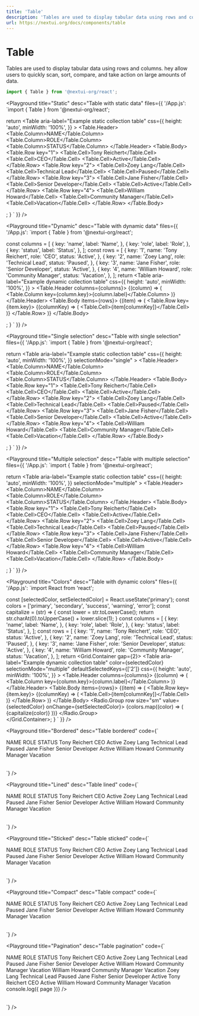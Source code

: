 ```yaml
---
title: 'Table'
description: 'Tables are used to display tabular data using rows and columns. hey allow users to quickly scan, sort, compare, and take action on large amounts of data.'
url: https://nextui.org/docs/components/table
---
```


# Table

Tables are used to display tabular data using rows and columns. hey allow users to quickly scan, sort, compare, and take action on large amounts of data.

```jsx
import { Table } from '@nextui-org/react';
```

<CarbonAd />

<Spacer y={2} />

<Playground
  title="Static"
  desc="Table with static data"
  files={{
    '/App.js': `import { Table } from '@nextui-org/react';
    
  return <Table
      aria-label="Example static collection table"
      css={{
        height: 'auto',
        minWidth: '100%',
      }}
    >
      <Table.Header>
        <Table.Column>NAME</Table.Column>
        <Table.Column>ROLE</Table.Column>
        <Table.Column>STATUS</Table.Column>
      </Table.Header>
      <Table.Body>
        <Table.Row key="1">
          <Table.Cell>Tony Reichert</Table.Cell>
          <Table.Cell>CEO</Table.Cell>
          <Table.Cell>Active</Table.Cell>
        </Table.Row>
        <Table.Row key="2">
          <Table.Cell>Zoey Lang</Table.Cell>
          <Table.Cell>Technical Lead</Table.Cell>
          <Table.Cell>Paused</Table.Cell>
        </Table.Row>
        <Table.Row key="3">
          <Table.Cell>Jane Fisher</Table.Cell>
          <Table.Cell>Senior Developer</Table.Cell>
          <Table.Cell>Active</Table.Cell>
        </Table.Row>
        <Table.Row key="4">
          <Table.Cell>William Howard</Table.Cell>
          <Table.Cell>Community Manager</Table.Cell>
          <Table.Cell>Vacation</Table.Cell>
        </Table.Row>
      </Table.Body>
  </Table>;
}
`
  }}
/>

<Playground
  title="Dynamic"
  desc="Table with dynamic data"
  files={{
    '/App.js': `import { Table } from '@nextui-org/react';
    
  const columns = [
    {
      key: 'name',
      label: 'Name',
    },
    {
      key: 'role',
      label: 'Role',
    },
    {
      key: 'status',
      label: 'Status',
    },
  ];
  const rows = [
    {
      key: '1',
      name: 'Tony Reichert',
      role: 'CEO',
      status: 'Active',
    },
    {
      key: '2',
      name: 'Zoey Lang',
      role: 'Technical Lead',
      status: 'Paused',
    },
    {
      key: '3',
      name: 'Jane Fisher',
      role: 'Senior Developer',
      status: 'Active',
    },
    {
      key: '4',
      name: 'William Howard',
      role: 'Community Manager',
      status: 'Vacation',
    },
  ];
  return <Table
      aria-label="Example dynamic collection table"
      css={{
        height: 'auto',
        minWidth: '100%',
      }}
    >
     <Table.Header columns={columns}>
        {(column) => (
          <Table.Column key={column.key}>{column.label}</Table.Column>
        )}
      </Table.Header>
      <Table.Body items={rows}>
        {(item) => (
          <Table.Row key={item.key}>
            {(columnKey) => (
              <Table.Cell>{item[columnKey]}</Table.Cell>
            )}
          </Table.Row>
        )}
      </Table.Body>
  </Table>;
}
`
  }}
/>

<Playground
  title="Single selection"
  desc="Table with single selection"
  files={{
    '/App.js': `import { Table } from '@nextui-org/react';
    
  return <Table
      aria-label="Example static collection table"
      css={{
        height: 'auto',
        minWidth: '100%',
      }}
      selectionMode="single"
    >
      <Table.Header>
        <Table.Column>NAME</Table.Column>
        <Table.Column>ROLE</Table.Column>
        <Table.Column>STATUS</Table.Column>
      </Table.Header>
      <Table.Body>
        <Table.Row key="1">
          <Table.Cell>Tony Reichert</Table.Cell>
          <Table.Cell>CEO</Table.Cell>
          <Table.Cell>Active</Table.Cell>
        </Table.Row>
        <Table.Row key="2">
          <Table.Cell>Zoey Lang</Table.Cell>
          <Table.Cell>Technical Lead</Table.Cell>
          <Table.Cell>Paused</Table.Cell>
        </Table.Row>
        <Table.Row key="3">
          <Table.Cell>Jane Fisher</Table.Cell>
          <Table.Cell>Senior Developer</Table.Cell>
          <Table.Cell>Active</Table.Cell>
        </Table.Row>
        <Table.Row key="4">
          <Table.Cell>William Howard</Table.Cell>
          <Table.Cell>Community Manager</Table.Cell>
          <Table.Cell>Vacation</Table.Cell>
        </Table.Row>
      </Table.Body>
  </Table>;
}
`
  }}
/>

<Playground
  title="Multiple selection"
  desc="Table with multiple selection"
  files={{
    '/App.js': `import { Table } from '@nextui-org/react';
    
  return <Table
      aria-label="Example static collection table"
      css={{
        height: 'auto',
        minWidth: '100%',
      }}
      selectionMode="multiple"
    >
      <Table.Header>
        <Table.Column>NAME</Table.Column>
        <Table.Column>ROLE</Table.Column>
        <Table.Column>STATUS</Table.Column>
      </Table.Header>
      <Table.Body>
        <Table.Row key="1">
          <Table.Cell>Tony Reichert</Table.Cell>
          <Table.Cell>CEO</Table.Cell>
          <Table.Cell>Active</Table.Cell>
        </Table.Row>
        <Table.Row key="2">
          <Table.Cell>Zoey Lang</Table.Cell>
          <Table.Cell>Technical Lead</Table.Cell>
          <Table.Cell>Paused</Table.Cell>
        </Table.Row>
        <Table.Row key="3">
          <Table.Cell>Jane Fisher</Table.Cell>
          <Table.Cell>Senior Developer</Table.Cell>
          <Table.Cell>Active</Table.Cell>
        </Table.Row>
        <Table.Row key="4">
          <Table.Cell>William Howard</Table.Cell>
          <Table.Cell>Community Manager</Table.Cell>
          <Table.Cell>Vacation</Table.Cell>
        </Table.Row>
      </Table.Body>
  </Table>;
}
`
  }}
/>

<Playground
  title="Colors"
  desc="Table with dynamic colors"
  files={{
    '/App.js': `import React from 'react';
    
  const [selectedColor, setSelectedColor] = React.useState('primary');
  const colors = ['primary', 'secondary', 'success', 'warning', 'error'];
  const capitalize = (str) => {
    const lower = str.toLowerCase();
    return str.charAt(0).toUpperCase() + lower.slice(1);
  }
  const columns = [
    {
      key: 'name',
      label: 'Name',
    },
    {
      key: 'role',
      label: 'Role',
    },
    {
      key: 'status',
      label: 'Status',
    },
  ];
  const rows = [
    {
      key: '1',
      name: 'Tony Reichert',
      role: 'CEO',
      status: 'Active',
    },
    {
      key: '2',
      name: 'Zoey Lang',
      role: 'Technical Lead',
      status: 'Paused',
    },
    {
      key: '3',
      name: 'Jane Fisher',
      role: 'Senior Developer',
      status: 'Active',
    },
    {
      key: '4',
      name: 'William Howard',
      role: 'Community Manager',
      status: 'Vacation',
    },
  ];
  return <Grid.Container gap={2}>
  <Grid xs={12}>
    <Table
        aria-label="Example dynamic collection table"
        color={selectedColor}
        selectionMode="multiple"
        defaultSelectedKeys={['2']}
        css={{
          height: 'auto',
          minWidth: '100%',
        }}
      >
      <Table.Header columns={columns}>
          {(column) => (
            <Table.Column key={column.key}>{column.label}</Table.Column>
          )}
        </Table.Header>
        <Table.Body items={rows}>
          {(item) => (
            <Table.Row key={item.key}>
              {(columnKey) => (
                <Table.Cell>{item[columnKey]}</Table.Cell>
              )}
            </Table.Row>
          )}
        </Table.Body>
    </Table>
  </Grid>
  <Grid xs={12}>
    <Radio.Group row size="sm" value={selectedColor} onChange={setSelectedColor}>
      {colors.map((color) => (
        <Radio key={color} value={color} color={selectedColor}>
          {capitalize(color)}
        </Radio>
      ))}
    </Radio.Group>
  </Grid>    
</Grid.Container>;
}
`
  }}
/>

<Playground
  title="Bordered"
  desc="Table bordered"
  code={`
  <Table
      bordered
      shadow={false}
      aria-label="Example static collection table"
      css={{
        height: 'auto',
        minWidth: '100%',
      }}
      selectionMode="multiple"
    >
      <Table.Header>
        <Table.Column>NAME</Table.Column>
        <Table.Column>ROLE</Table.Column>
        <Table.Column>STATUS</Table.Column>
      </Table.Header>
      <Table.Body>
        <Table.Row key="1">
          <Table.Cell>Tony Reichert</Table.Cell>
          <Table.Cell>CEO</Table.Cell>
          <Table.Cell>Active</Table.Cell>
        </Table.Row>
        <Table.Row key="2">
          <Table.Cell>Zoey Lang</Table.Cell>
          <Table.Cell>Technical Lead</Table.Cell>
          <Table.Cell>Paused</Table.Cell>
        </Table.Row>
        <Table.Row key="3">
          <Table.Cell>Jane Fisher</Table.Cell>
          <Table.Cell>Senior Developer</Table.Cell>
          <Table.Cell>Active</Table.Cell>
        </Table.Row>
        <Table.Row key="4">
          <Table.Cell>William Howard</Table.Cell>
          <Table.Cell>Community Manager</Table.Cell>
          <Table.Cell>Vacation</Table.Cell>
        </Table.Row>
      </Table.Body>
  </Table>
`}
/>

<Playground
  title="Lined"
  desc="Table lined"
  code={`
  <Table
      lined
      headerLined
      aria-label="Example static collection table"
      css={{
        height: 'auto',
        minWidth: '100%',
      }}
      selectionMode="multiple"
    >
      <Table.Header>
        <Table.Column>NAME</Table.Column>
        <Table.Column>ROLE</Table.Column>
        <Table.Column>STATUS</Table.Column>
      </Table.Header>
      <Table.Body>
        <Table.Row key="1">
          <Table.Cell>Tony Reichert</Table.Cell>
          <Table.Cell>CEO</Table.Cell>
          <Table.Cell>Active</Table.Cell>
        </Table.Row>
        <Table.Row key="2">
          <Table.Cell>Zoey Lang</Table.Cell>
          <Table.Cell>Technical Lead</Table.Cell>
          <Table.Cell>Paused</Table.Cell>
        </Table.Row>
        <Table.Row key="3">
          <Table.Cell>Jane Fisher</Table.Cell>
          <Table.Cell>Senior Developer</Table.Cell>
          <Table.Cell>Active</Table.Cell>
        </Table.Row>
        <Table.Row key="4">
          <Table.Cell>William Howard</Table.Cell>
          <Table.Cell>Community Manager</Table.Cell>
          <Table.Cell>Vacation</Table.Cell>
        </Table.Row>
      </Table.Body>
  </Table>
`}
/>

<Playground
  title="Sticked"
  desc="Table sticked"
  code={`
  <Table
      sticked
      aria-label="Example static collection table"
      css={{
        height: 'auto',
        minWidth: '100%',
      }}
      selectionMode="multiple"
    >
      <Table.Header>
        <Table.Column>NAME</Table.Column>
        <Table.Column>ROLE</Table.Column>
        <Table.Column>STATUS</Table.Column>
      </Table.Header>
      <Table.Body>
        <Table.Row key="1">
          <Table.Cell>Tony Reichert</Table.Cell>
          <Table.Cell>CEO</Table.Cell>
          <Table.Cell>Active</Table.Cell>
        </Table.Row>
        <Table.Row key="2">
          <Table.Cell>Zoey Lang</Table.Cell>
          <Table.Cell>Technical Lead</Table.Cell>
          <Table.Cell>Paused</Table.Cell>
        </Table.Row>
        <Table.Row key="3">
          <Table.Cell>Jane Fisher</Table.Cell>
          <Table.Cell>Senior Developer</Table.Cell>
          <Table.Cell>Active</Table.Cell>
        </Table.Row>
        <Table.Row key="4">
          <Table.Cell>William Howard</Table.Cell>
          <Table.Cell>Community Manager</Table.Cell>
          <Table.Cell>Vacation</Table.Cell>
        </Table.Row>
      </Table.Body>
  </Table>
`}
/>

<Playground
  title="Compact"
  desc="Table compact"
  code={`
  <Table
      compact
      aria-label="Example static collection table"
      css={{
        height: 'auto',
        minWidth: '100%',
      }}
      selectionMode="multiple"
    >
      <Table.Header>
        <Table.Column>NAME</Table.Column>
        <Table.Column>ROLE</Table.Column>
        <Table.Column>STATUS</Table.Column>
      </Table.Header>
      <Table.Body>
        <Table.Row key="1">
          <Table.Cell>Tony Reichert</Table.Cell>
          <Table.Cell>CEO</Table.Cell>
          <Table.Cell>Active</Table.Cell>
        </Table.Row>
        <Table.Row key="2">
          <Table.Cell>Zoey Lang</Table.Cell>
          <Table.Cell>Technical Lead</Table.Cell>
          <Table.Cell>Paused</Table.Cell>
        </Table.Row>
        <Table.Row key="3">
          <Table.Cell>Jane Fisher</Table.Cell>
          <Table.Cell>Senior Developer</Table.Cell>
          <Table.Cell>Active</Table.Cell>
        </Table.Row>
        <Table.Row key="4">
          <Table.Cell>William Howard</Table.Cell>
          <Table.Cell>Community Manager</Table.Cell>
          <Table.Cell>Vacation</Table.Cell>
        </Table.Row>
      </Table.Body>
  </Table>
`}
/>

<Playground
  title="Pagination"
  desc="Table pagination"
  code={`
  <Table
    bordered
    shadow={false}
    color="secondary"
    aria-label="Example static collection table"
    css={{
      height: 'auto',
      minWidth: '100%',
    }}
    selectionMode="multiple"
    >
      <Table.Header>
        <Table.Column>NAME</Table.Column>
        <Table.Column>ROLE</Table.Column>
        <Table.Column>STATUS</Table.Column>
      </Table.Header>
      <Table.Body>
        <Table.Row key="1">
          <Table.Cell>Tony Reichert</Table.Cell>
          <Table.Cell>CEO</Table.Cell>
          <Table.Cell>Active</Table.Cell>
        </Table.Row>
        <Table.Row key="2">
          <Table.Cell>Zoey Lang</Table.Cell>
          <Table.Cell>Technical Lead</Table.Cell>
          <Table.Cell>Paused</Table.Cell>
        </Table.Row>
        <Table.Row key="3">
          <Table.Cell>Jane Fisher</Table.Cell>
          <Table.Cell>Senior Developer</Table.Cell>
          <Table.Cell>Active</Table.Cell>
        </Table.Row>
        <Table.Row key="4">
          <Table.Cell>William Howard</Table.Cell>
          <Table.Cell>Community Manager</Table.Cell>
          <Table.Cell>Vacation</Table.Cell>
        </Table.Row>
          <Table.Row key="5">
          <Table.Cell>William Howard</Table.Cell>
          <Table.Cell>Community Manager</Table.Cell>
          <Table.Cell>Vacation</Table.Cell>
        </Table.Row>
        <Table.Row key="6">
          <Table.Cell>Zoey Lang</Table.Cell>
          <Table.Cell>Technical Lead</Table.Cell>
          <Table.Cell>Paused</Table.Cell>
        </Table.Row>
         <Table.Row key="7">
          <Table.Cell>Jane Fisher</Table.Cell>
          <Table.Cell>Senior Developer</Table.Cell>
          <Table.Cell>Active</Table.Cell>
        </Table.Row>
         <Table.Row key="8">
          <Table.Cell>Tony Reichert</Table.Cell>
          <Table.Cell>CEO</Table.Cell>
          <Table.Cell>Active</Table.Cell>
        </Table.Row>
         <Table.Row key="9">
          <Table.Cell>William Howard</Table.Cell>
          <Table.Cell>Community Manager</Table.Cell>
          <Table.Cell>Vacation</Table.Cell>
        </Table.Row>
      </Table.Body>
      <Table.Pagination
        shadow
        noMargin
        align="center"
        rowsPerPage={3}
        onPageChange={(page) => console.log({ page })}
      />
  </Table>
`}
/>
